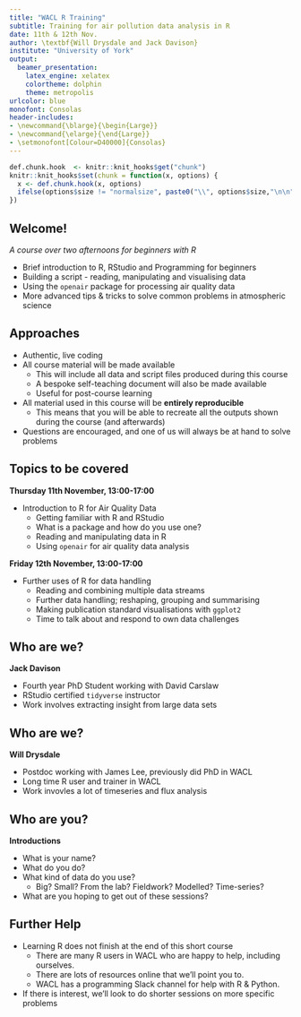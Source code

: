 ```yaml
---
title: "WACL R Training"
subtitle: Training for air pollution data analysis in R
date: 11th & 12th Nov.
author: \textbf{Will Drysdale and Jack Davison}
institute: "University of York"
output: 
  beamer_presentation: 
    latex_engine: xelatex
    colortheme: dolphin
    theme: metropolis
urlcolor: blue
monofont: Consolas
header-includes:
- \newcommand{\blarge}{\begin{Large}}
- \newcommand{\elarge}{\end{Large}}
- \setmonofont[Colour=D40000]{Consolas}
---
```


```r
def.chunk.hook  <- knitr::knit_hooks$get("chunk")
knitr::knit_hooks$set(chunk = function(x, options) {
  x <- def.chunk.hook(x, options)
  ifelse(options$size != "normalsize", paste0("\\", options$size,"\n\n", x, "\n\n \\normalsize"), x)
})
```


## Welcome!

*A course over two afternoons for beginners with R*

- Brief introduction to R, RStudio and Programming for beginners
- Building a script - reading, manipulating and visualising data
- Using the `openair` package for processing air quality data
- More advanced tips & tricks to solve common problems in atmospheric science

## Approaches

- Authentic, live coding
- All course material will be made available
  - This will include all data and script files produced during this course
  - A bespoke self-teaching document will also be made available
  - Useful for post-course learning
- All material used in this course will be **entirely reproducible**
  - This means that you will be able to recreate all the outputs shown
    during the course (and afterwards)
- Questions are encouraged, and one of us will always be at hand to solve problems

## Topics to be covered 

**Thursday 11th November, 13:00-17:00**

- Introduction to R for Air Quality Data
  - Getting familiar with R and RStudio
  - What is a package and how do you use one?
  - Reading and manipulating data in R
  - Using `openair` for air quality data analysis
  
**Friday 12th November, 13:00-17:00**

- Further uses of R for data handling
  - Reading and combining multiple data streams
  - Further data handling; reshaping, grouping and summarising
  - Making publication standard visualisations with `ggplot2`
  - Time to talk about and respond to own data challenges

## Who are we?

**Jack Davison**

- Fourth year PhD Student working with David Carslaw
- RStudio certified `tidyverse` instructor
- Work involves extracting insight from large data sets

## Who are we?

**Will Drysdale**

- Postdoc working with James Lee, previously did PhD in WACL
- Long time R user and trainer in WACL
- Work invovles a lot of timeseries and flux analysis

## Who are you?

**Introductions**

- What is your name?
- What do you do?
- What kind of data do you use?
  - Big? Small? From the lab? Fieldwork? Modelled? Time-series?
- What are you hoping to get out of these sessions?

## Further Help

- Learning R does not finish at the end of this short course
  - There are many R users in WACL who are happy to help, including ourselves.
  - There are lots of resources online that we'll point you to.
  - WACL has a programming Slack channel for help with R & Python.

- If there is interest, we'll look to do shorter sessions on more specific problems
